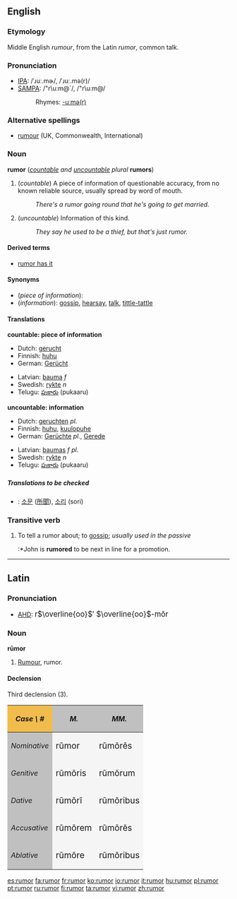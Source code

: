 <!-- If you edit this page, please also edit "rumour" to keep these two pages in synch. -->
==English==

===Etymology===
Middle English ''rumour'', from the Latin ''rumor'', common talk.

===Pronunciation===
*[[International Phonetic Alphabet|IPA]]: /ˈɹuː.mɚ/, /ˈɹuː.mə(r)/
*[[SAMPA]]: /"r\u:m@`/, /"r\u:m@/
*:Rhymes: [[Rhymes:English:-uːmə(r)|-uːmə(r)]]

===Alternative spellings===
* [[rumour]] (UK, Commonwealth, International)

===Noun===
'''rumor''' (''[[countable]] and [[uncountable]]'' ''plural'' '''rumors''')

#(''countable'') A piece of information of questionable accuracy, from no known reliable source, usually spread by word of mouth.
#:''There's a rumor going round that he's going to get married.''
#(''uncountable'') Information of this kind.
#:''They say he used to be a thief, but that's just rumor.''

====Derived terms====
*[[rumor has it]]

====Synonyms====
*(''piece of information''):
*(''information''): [[gossip]], [[hearsay]], [[talk]], [[tittle-tattle]]

====Translations====

'''countable: piece of information'''
{{top}}
*Dutch: [[gerucht]] {{n}}
*Finnish: [[huhu#Finnish|huhu]]
*German: [[Gerücht]] {{n}}
{{mid}}
*Latvian: [[bauma]] ''f''
*Swedish: [[rykte#Swedish|rykte]] ''n''
*Telugu: [[పుకారు]] (pukaaru)
{{bottom}}

'''uncountable: information'''
{{top}}
*Dutch: [[geruchten]] ''pl.''
*Finnish: [[huhu#Finnish|huhu]], [[kuulopuhe]]
*German: [[Gerücht]]e {{n}} ''pl.'', [[Gerede]] {{n}}
{{mid}}
*Latvian: [[baumas]] ''f pl.''
*Swedish: [[rykte#Swedish|rykte]] ''n''
*Telugu: [[పుకారు]] (pukaaru)
{{bottom}}

=====Translations to be checked=====
{{checktrans}}
*{{ttbc|Korean}}: [[소문]] ([[所聞]]), [[소리]] (sori)

===Transitive verb===
{{en-verb}}

# To tell a rumor about; to [[gossip]]; ''usually used in the passive''
#:*John is '''rumored''' to be next in line for a promotion.

----

==Latin==
===Pronunciation===
*[[AHD]]: <big> r<math>\overline{oo}</math>′ <math>\overline{oo}</math>-mŏr </big>

===Noun===
'''rūmor'''
# [[Rumour]], rumor.

====Declension====
Third declension (3). 
{| cellpadding="5" border="1"
!style="background:#F1BC4E;"| ''Case \ #''
!style="background:#C0C0C0;"| ''M.''
!style="background:#C0C0C0;"| ''MM.''
|-
!style="background:#C0C0C0;"| ''Nominative''
|style="background:#F5F5F5;"| <big> rūmor
|style="background:#F5F5F5;"| <big> rūmōrēs
|-
!style="background:#C0C0C0;"| ''Genitive''
|style="background:#F5F5F5;"| <big> rūmōris
|style="background:#F5F5F5;"| <big> rūmōrum
|-
!style="background:#C0C0C0;"| ''Dative''
|style="background:#F5F5F5;"| <big> rūmōrī
|style="background:#F5F5F5;"| <big> rūmōribus
|-
!style="background:#C0C0C0;"| ''Accusative''
|style="background:#F5F5F5;"| <big> rūmōrem
|style="background:#F5F5F5;"| <big> rūmōrēs
|-
!style="background:#C0C0C0;"| ''Ablative''
|style="background:#F5F5F5;"| <big> rūmōre
|style="background:#F5F5F5;"| <big> rūmōribus
|}

<!-- If you edit this page, please also edit "rumour" to keep these two pages in synch. -->

[[es:rumor]]
[[fa:rumor]]
[[fr:rumor]]
[[ko:rumor]]
[[io:rumor]]
[[it:rumor]]
[[hu:rumor]]
[[pl:rumor]]
[[pt:rumor]]
[[ru:rumor]]
[[fi:rumor]]
[[ta:rumor]]
[[vi:rumor]]
[[zh:rumor]]